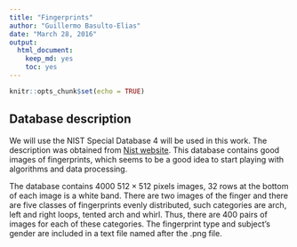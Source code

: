```yaml
---
title: "Fingerprints"
author: "Guillermo Basulto-Elias"
date: "March 28, 2016"
output: 
  html_document: 
    keep_md: yes
    toc: yes
---
```


```r
knitr::opts_chunk$set(echo = TRUE)
```

## Database description

We will use the NIST Special Database 4 will be used in this work. The description was obtained from [Nist website](http://www.nist.gov/srd/nistsd4.cfm). This database contains good images of fingerprints, which seems to be a good idea to start playing with algorithms and data processing. 

The database contains 4000 $512\times512$ pixels images, 32 rows at the bottom of each image is a white band. There are two images of the finger and there are five classes of fingerprints evenly distributed, such categories are arch, left and right loops, tented arch and whirl. Thus, there are 400 pairs of images for each of these categories. The fingerprint type and subject's gender are included in a text file named after the .png file.